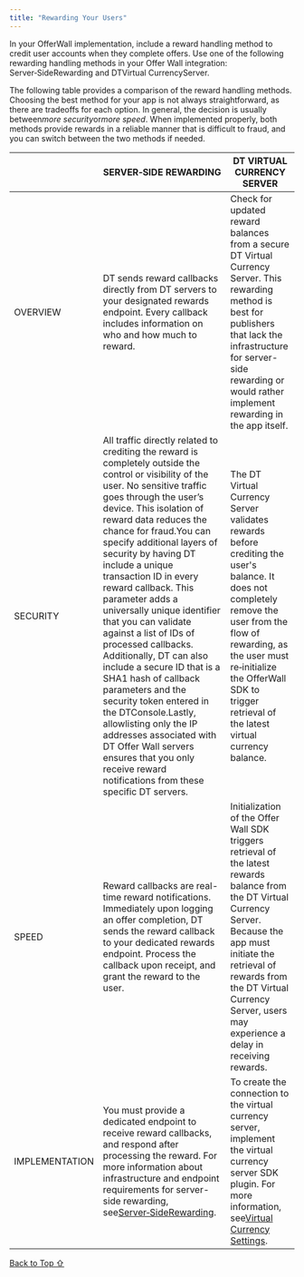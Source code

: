 ```yaml
---
title: "Rewarding Your Users"
---
```


In your OfferWall implementation, include a reward handling method to credit user accounts when they complete offers. Use one of the following rewarding handling methods in your Offer Wall integration: Server‑SideRewarding and DTVirtual CurrencyServer.

The following table provides a comparison of the reward handling methods. Choosing the best method for your app is not always straightforward, as there are tradeoffs for each option. In general, the decision is usually between*more security*or*more speed*. When implemented properly, both methods provide rewards in a reliable manner that is difficult to fraud, and you can switch between the two methods if needed.

|               | SERVER‑SIDE REWARDING                                                                                                                                                                                                                                                                                                                                                                                                                                                                                                                                                                                                                                                                                                                                                                        | DT VIRTUAL CURRENCY SERVER                                                                                                                                                                                                                                                            |
| -------------- | -------------------------------------------------------------------------------------------------------------------------------------------------------------------------------------------------------------------------------------------------------------------------------------------------------------------------------------------------------------------------------------------------------------------------------------------------------------------------------------------------------------------------------------------------------------------------------------------------------------------------------------------------------------------------------------------------------------------------------------------------------------------------------------------- | ------------------------------------------------------------------------------------------------------------------------------------------------------------------------------------------------------------------------------------------------------------------------------------- |
| OVERVIEW       | DT sends reward callbacks directly from DT servers to your designated rewards endpoint. Every callback includes information on who and how much to reward.                                                                                                                                                                                                                                                                                                                                                                                                                                                                                                                                                                                                                                   | Check for updated reward balances from a secure DT Virtual Currency Server. This rewarding method is best for publishers that lack the infrastructure for server-side rewarding or would rather implement rewarding in the app itself.                                                |
| SECURITY       | All traffic directly related to crediting the reward is completely outside the control or visibility of the user. No sensitive traffic goes through the user’s device. This isolation of reward data reduces the chance for fraud.You can specify additional layers of security by having DT include a unique transaction ID in every reward callback. This parameter adds a universally unique identifier that you can validate against a list of IDs of processed callbacks. Additionally, DT can also include a secure ID that is a SHA1 hash of callback parameters and the security token entered in the DTConsole.Lastly, allowlisting only the IP addresses associated with DT Offer Wall servers ensures that you only receive reward notifications from these specific DT servers. | The DT Virtual Currency Server validates rewards before crediting the user's balance. It does not completely remove the user from the flow of rewarding, as the user must re‑initialize the OfferWall SDK to trigger retrieval of the latest virtual currency balance.               |
| SPEED          | Reward callbacks are real-time reward notifications. Immediately upon logging an offer completion, DT sends the reward callback to your dedicated rewards endpoint. Process the callback upon receipt, and grant the reward to the user.                                                                                                                                                                                                                                                                                                                                                                                                                                                                                                                                                     | Initialization of the Offer Wall SDK triggers retrieval of the latest rewards balance from the DT Virtual Currency Server. Because the app must initiate the retrieval of rewards from the DT Virtual Currency Server, users may experience a delay in receiving rewards.             |
| IMPLEMENTATION | You must provide a dedicated endpoint to receive reward callbacks, and respond after processing the reward. For more information about infrastructure and endpoint requirements for server-side rewarding, see[Server‑SideRewarding](/hc/en-us/articles/360010867817).                                                                                                                                                                                                                                                                                                                                                                                                                                                                                                                     | To create the connection to the virtual currency server, implement the virtual currency server SDK plugin. For more information, see[Virtual Currency Settings](https://developer.digitalturbine.com/hc/en-us/articles/16605723967132-SDK-Plugin-APIs#h_01JBGQ735VFTQVC5W6K89FVTCJ). |

[Back to Top ⇧](#top)

